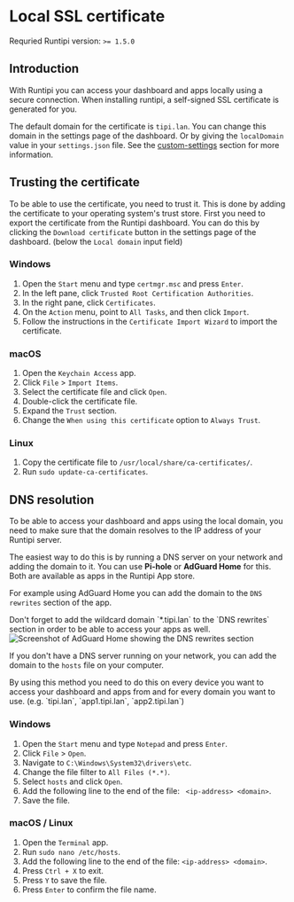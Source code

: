 
# Local SSL certificate

Requried Runtipi version: `>= 1.5.0`

## Introduction

With Runtipi you can access your dashboard and apps locally using a secure connection. When installing runtipi, a self-signed SSL certificate is generated for you.

The default domain for the certificate is `tipi.lan`. You can change this domain in the settings page of the dashboard. Or by giving the `localDomain` value in your `settings.json` file.
See the [custom-settings](/docs/getting-started/custom-settings) section for more information.

## Trusting the certificate

To be able to use the certificate, you need to trust it. This is done by adding the certificate to your operating system's trust store.
First you need to export the certificate from the Runtipi dashboard. You can do this by clicking the `Download certificate` button in the settings page of the dashboard. (below the `Local domain` input field)

### Windows

1. Open the `Start` menu and type `certmgr.msc` and press `Enter`.
2. In the left pane, click `Trusted Root Certification Authorities`.
3. In the right pane, click `Certificates`.
4. On the `Action` menu, point to `All Tasks`, and then click `Import`.
5. Follow the instructions in the `Certificate Import Wizard` to import the certificate.

### macOS

1. Open the `Keychain Access` app.
2. Click `File` > `Import Items`.
3. Select the certificate file and click `Open`.
4. Double-click the certificate file.
5. Expand the `Trust` section.
6. Change the `When using this certificate` option to `Always Trust`.

### Linux

1. Copy the certificate file to `/usr/local/share/ca-certificates/`.
2. Run `sudo update-ca-certificates`.

## DNS resolution

To be able to access your dashboard and apps using the local domain, you need to make sure that the domain resolves to the IP address of your Runtipi server.

The easiest way to do this is by running a DNS server on your network and adding the domain to it.
You can use **Pi-hole** or **AdGuard Home** for this. Both are available as apps in the Runtipi App store.

For example using AdGuard Home you can add the domain to the `DNS rewrites` section of the app.

<Callout>
  Don't forget to add the wildcard domain `*.tipi.lan` to the `DNS rewrites`
  section in order to be able to access your apps as well.
</Callout>

<br />
<Image
  src="/images/local-certificate/dns-rewrite.png"
  alt="Screenshot of AdGuard Home showing the DNS rewrites section"
  width={879}
  height={187}
/>

If you don't have a DNS server running on your network, you can add the domain to the `hosts` file on your computer.

<Callout emoji="⚠️" type="warning">
  By using this method you need to do this on every device you want to access
  your dashboard and apps from and for every domain you want to use. (e.g.
  `tipi.lan`, `app1.tipi.lan`, `app2.tipi.lan`)
</Callout>

### Windows

1. Open the `Start` menu and type `Notepad` and press `Enter`.
2. Click `File` > `Open`.
3. Navigate to `C:\Windows\System32\drivers\etc`.
4. Change the file filter to `All Files (*.*)`.
5. Select `hosts` and click `Open`.
6. Add the following line to the end of the file: `
<ip-address> <domain>`.
7. Save the file.

### macOS / Linux

1. Open the `Terminal` app.
2. Run `sudo nano /etc/hosts`.
3. Add the following line to the end of the file: `<ip-address> <domain>`.
4. Press `Ctrl + X` to exit.
5. Press `Y` to save the file.
6. Press `Enter` to confirm the file name.
